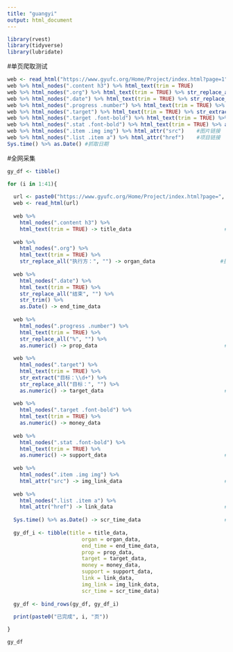 ---
title: "guangyi"
output: html_document
---

```{r}
library(rvest)
library(tidyverse)
library(lubridate)
```

#单页爬取测试
```{r}
web <- read_html("https://www.gyufc.org/Home/Project/index.html?page=1")
web %>% html_nodes(".content h3") %>% html_text(trim = TRUE)                               #标题
web %>% html_nodes(".org") %>% html_text(trim = TRUE) %>% str_replace_all("执行方：", "")  #执行方
web %>% html_nodes(".date") %>% html_text(trim = TRUE) %>% str_replace_all("结束", "") %>% str_trim() %>% as.Date()  #结束时间
web %>% html_nodes(".progress .number") %>% html_text(trim = TRUE) %>% str_replace_all("%", "") %>% as.numeric()     #已筹比例
web %>% html_nodes(".target") %>% html_text(trim = TRUE) %>% str_extract("目标：\\d+") %>% str_replace_all("目标：", "") %>% as.numeric() #目标
web %>% html_nodes(".target .font-bold") %>% html_text(trim = TRUE) %>% as.numeric()    #已筹金额
web %>% html_nodes(".stat .font-bold") %>% html_text(trim = TRUE) %>% as.numeric()      #支持人数
web %>% html_nodes(".item .img img") %>% html_attr("src")    #图片链接
web %>% html_nodes(".list .item a") %>% html_attr("href")    #项目链接
Sys.time() %>% as.Date() #抓取日期
```

#全网采集
```{r}
gy_df <- tibble()

for (i in 1:41){
  
  url <- paste0("https://www.gyufc.org/Home/Project/index.html?page=", i)
  web <- read_html(url)
  
  web %>% 
    html_nodes(".content h3") %>% 
    html_text(trim = TRUE) -> title_data                              #标题
  
  web %>% 
    html_nodes(".org") %>% 
    html_text(trim = TRUE) %>% 
    str_replace_all("执行方：", "") -> organ_data                     #执行方
  
  web %>% 
    html_nodes(".date") %>% 
    html_text(trim = TRUE) %>% 
    str_replace_all("结束", "") %>% 
    str_trim() %>% 
    as.Date() -> end_time_data                                         #结束时间
  
  web %>% 
    html_nodes(".progress .number") %>% 
    html_text(trim = TRUE) %>% 
    str_replace_all("%", "") %>% 
    as.numeric() -> prop_data                                         #已筹比例
  
  web %>% 
    html_nodes(".target") %>% 
    html_text(trim = TRUE) %>% 
    str_extract("目标：\\d+") %>% 
    str_replace_all("目标：", "") %>% 
    as.numeric() -> target_data                                       #目标
  
  web %>% 
    html_nodes(".target .font-bold") %>% 
    html_text(trim = TRUE) %>% 
    as.numeric() -> money_data                                         #已筹金额
  
  web %>% 
    html_nodes(".stat .font-bold") %>% 
    html_text(trim = TRUE) %>% 
    as.numeric() -> support_data                                      #支持人数
  
  web %>% 
    html_nodes(".item .img img") %>% 
    html_attr("src") -> img_link_data                                 #图片链接
  
  web %>% 
    html_nodes(".list .item a") %>% 
    html_attr("href") -> link_data                                    #项目链接
  
  Sys.time() %>% as.Date() -> scr_time_data                           #抓取日期
  
  gy_df_i <- tibble(title = title_data,
                        organ = organ_data,
                        end_time = end_time_data,
                        prop = prop_data,
                        target = target_data,
                        money = money_data,
                        support = support_data,
                        link = link_data,
                        img_link = img_link_data,
                        scr_time = scr_time_data)
  
  gy_df <- bind_rows(gy_df, gy_df_i)
  
  print(paste0("已完成", i, "页"))

}

gy_df
```


